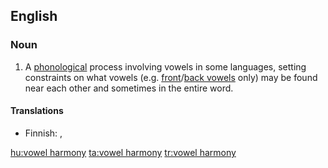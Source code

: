 {{wikipedia}}
==English==

===Noun===
{{en-noun|sg=[[vowel]] [[harmony]]|vowel harmonies}}

# {{linguistics}} A [[phonological]] process involving vowels in some languages, setting constraints on what vowels (e.g. [[front vowel|front]]/[[back vowel|back vowels]] only) may be found near each other and sometimes in the entire word.

====Translations====
{{trans-top|phonological process}}
* Finnish: {{t+|fi|vokaalisointu}}, {{t-|fi|vokaaliharmonia}}
{{trans-mid}}
{{trans-bottom}}

[[hu:vowel harmony]]
[[ta:vowel harmony]]
[[tr:vowel harmony]]
